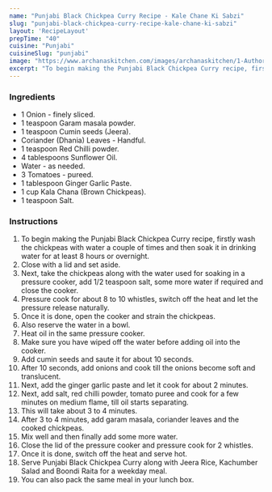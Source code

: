 ---
name: "Punjabi Black Chickpea Curry Recipe - Kale Chane Ki Sabzi"
slug: "punjabi-black-chickpea-curry-recipe-kale-chane-ki-sabzi"
layout: 'RecipeLayout'
prepTime: "40"
cuisine: "Punjabi"
cuisineSlug: "punjabi"
image: "https://www.archanaskitchen.com/images/archanaskitchen/1-Author/amina/Punjabi_Black_chickpea_curry_Kale_chane_ki_curry.jpg"
excerpt: "To begin making the Punjabi Black Chickpea Curry recipe, firstly wash the chickpeas with water a couple of times and then soak it in drinking water for at least 8 hours or overnight"
---

### Ingredients

- 1 Onion - finely sliced.
- 1 teaspoon Garam masala powder.
- 1 teaspoon Cumin seeds (Jeera).
- Coriander (Dhania) Leaves - Handful.
- 1 teaspoon Red Chilli powder.
- 4 tablespoons Sunflower Oil.
- Water - as needed.
- 3 Tomatoes - pureed.
- 1 tablespoon Ginger Garlic Paste.
- 1 cup Kala Chana (Brown Chickpeas).
- 1 teaspoon Salt.

### Instructions

1. To begin making the Punjabi Black Chickpea Curry recipe, firstly wash the chickpeas with water a couple of times and then soak it in drinking water for at least 8 hours or overnight.
1. Close with a lid and set aside.
1. Next, take the chickpeas along with the water used for soaking in a pressure cooker, add 1/2 teaspoon salt, some more water if required and close the cooker.
1. Pressure cook for about 8 to 10 whistles, switch off the heat and let the pressure release naturally.
1. Once it is done, open the cooker and strain the chickpeas.
1. Also reserve the water in a bowl.
1. Heat oil in the same pressure cooker.
1. Make sure you have wiped off the water before adding oil into the cooker.
1. Add cumin seeds and saute it for about 10 seconds.
1. After 10 seconds, add onions and cook till the onions become soft and translucent.
1. Next, add the ginger garlic paste and let it cook for about 2 minutes.
1. Next, add salt, red chilli powder, tomato puree and cook for a few minutes on medium flame, till oil starts separating.
1. This will take about 3 to 4 minutes.
1. After 3 to 4 minutes, add garam masala, coriander leaves and the cooked chickpeas.
1. Mix well and then finally add some more water.
1. Close the lid of the pressure cooker and pressure cook for 2 whistles.
1. Once it is done, switch off the heat and serve hot.
1. Serve Punjabi Black Chickpea Curry along with Jeera Rice, Kachumber Salad and Boondi Raita for a weekday meal.
1. You can also pack the same meal in your lunch box.
